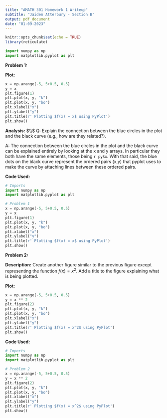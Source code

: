 ```yaml
---
title: "AMATH 301 Homework 1 Writeup"
subtitle: "Jaiden Atterbury - Section B"
output: pdf_document
date: "01-09-2023"
---
```


```r
knitr::opts_chunk$set(echo = TRUE)
library(reticulate)
```

```python
import numpy as np
import matplotlib.pyplot as plt
```

**Problem 1:**

**Plot:**

```python
x = np.arange(-5, 5+0.5, 0.5)
y = x
plt.figure(1)
plt.plot(x, y, "k")
plt.plot(x, y, "bo")
plt.xlabel("x")
plt.ylabel("y")
plt.title(r' Plotting $f(x) = x$ using PyPlot')
plt.show()
```

**Analysis:** $\\$
Q: Explain the connection between the blue circles in the plot and the black
curve (e.g., how are they related?).

A: The connection between the blue circles in the plot and the black curve can
be explained entirely by looking at the x and y arrays. In particular they both
have the same elements, those being `r py$x`. With that said, the blue dots
on the black curve represent the ordered pairs (x,y) that pyplot uses to make
the curve by attaching lines between these ordered pairs.

**Code Used:**
```python
# Imports
import numpy as np
import matplotlib.pyplot as plt

# Problem 1
x = np.arange(-5, 5+0.5, 0.5)
y = x
plt.figure(1)
plt.plot(x, y, "k")
plt.plot(x, y, "bo")
plt.xlabel("x")
plt.ylabel("y")
plt.title(r' Plotting $f(x) = x$ using PyPlot')
plt.show()
```

**Problem 2:**

**Description:**
Create another figure similar to the previous figure except representing the
function $f(x) = x^{2}$. Add a title to the figure explaining what is being
plotted.

**Plot:**

```python
x = np.arange(-5, 5+0.5, 0.5)
y = x ** 2
plt.figure(2)
plt.plot(x, y, "k")
plt.plot(x, y, "bo")
plt.xlabel("x")
plt.ylabel("y")
plt.title(r' Plotting $f(x) = x^2$ using PyPlot')
plt.show()
```

**Code Used:**
```python
# Imports
import numpy as np
import matplotlib.pyplot as plt

# Problem 2
x = np.arange(-5, 5+0.5, 0.5)
y = x ** 2
plt.figure(2)
plt.plot(x, y, "k")
plt.plot(x, y, "bo")
plt.xlabel("x")
plt.ylabel("y")
plt.title(r' Plotting $f(x) = x^2$ using PyPlot')
plt.show()
```
